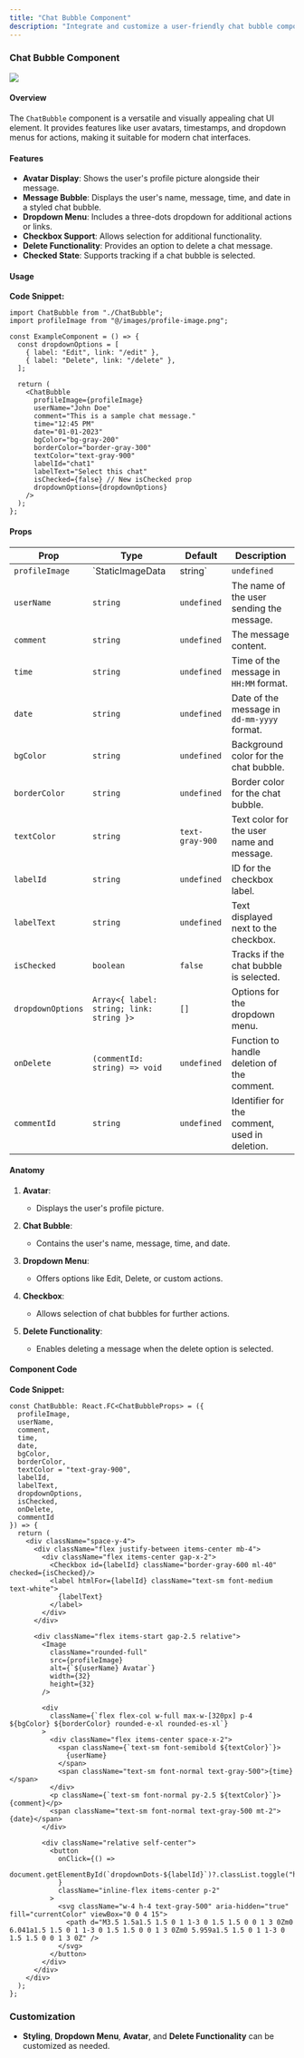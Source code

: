 ```yaml
---
title: "Chat Bubble Component"
description: "Integrate and customize a user-friendly chat bubble component in your Next.js project"
---
```


### Chat Bubble Component

<Frame>
  <img src="/images/chat-bubble.png" style={{ borderRadius: '0.5rem' }} />
</Frame>

#### Overview

The `ChatBubble` component is a versatile and visually appealing chat UI element. It provides features like user avatars, timestamps, and dropdown menus for actions, making it suitable for modern chat interfaces.

#### Features

- **Avatar Display**: Shows the user's profile picture alongside their message.
- **Message Bubble**: Displays the user's name, message, time, and date in a styled chat bubble.
- **Dropdown Menu**: Includes a three-dots dropdown for additional actions or links.
- **Checkbox Support**: Allows selection for additional functionality.
- **Delete Functionality**: Provides an option to delete a chat message.
- **Checked State**: Supports tracking if a chat bubble is selected.

#### Usage

**Code Snippet:**
```tsx
import ChatBubble from "./ChatBubble";
import profileImage from "@/images/profile-image.png";

const ExampleComponent = () => {
  const dropdownOptions = [
    { label: "Edit", link: "/edit" },
    { label: "Delete", link: "/delete" },
  ];

  return (
    <ChatBubble
      profileImage={profileImage}
      userName="John Doe"
      comment="This is a sample chat message."
      time="12:45 PM"
      date="01-01-2023"
      bgColor="bg-gray-200"
      borderColor="border-gray-300"
      textColor="text-gray-900"
      labelId="chat1"
      labelText="Select this chat"
      isChecked={false} // New isChecked prop
      dropdownOptions={dropdownOptions}
    />
  );
};
```

#### Props

| Prop             | Type                                | Default      | Description                                              |
|------------------|-----------------------------------|--------------|----------------------------------------------------------|
| `profileImage`   | `StaticImageData | string`       | `undefined`  | Path to the user's profile image.                        |
| `userName`       | `string`                          | `undefined`  | The name of the user sending the message.               |
| `comment`        | `string`                          | `undefined`  | The message content.                                     |
| `time`           | `string`                          | `undefined`  | Time of the message in `HH:MM` format.                  |
| `date`           | `string`                          | `undefined`  | Date of the message in `dd-mm-yyyy` format.             |
| `bgColor`        | `string`                          | `undefined`  | Background color for the chat bubble.                   |
| `borderColor`    | `string`                          | `undefined`  | Border color for the chat bubble.                       |
| `textColor`      | `string`                          | `text-gray-900` | Text color for the user name and message.               |
| `labelId`        | `string`                          | `undefined`  | ID for the checkbox label.                              |
| `labelText`      | `string`                          | `undefined`  | Text displayed next to the checkbox.                    |
| `isChecked`      | `boolean`                         | `false`      | Tracks if the chat bubble is selected.                  |
| `dropdownOptions`| `Array<{ label: string; link: string }>` | `[]`         | Options for the dropdown menu.                          |
| `onDelete`       | `(commentId: string) => void`     | `undefined`  | Function to handle deletion of the comment.             |
| `commentId`      | `string`                          | `undefined`  | Identifier for the comment, used in deletion.           |

#### Anatomy

1. **Avatar**:
   - Displays the user's profile picture.

2. **Chat Bubble**:
   - Contains the user's name, message, time, and date.

3. **Dropdown Menu**:
   - Offers options like Edit, Delete, or custom actions.

4. **Checkbox**:
   - Allows selection of chat bubbles for further actions.

5. **Delete Functionality**:
   - Enables deleting a message when the delete option is selected.

#### Component Code

**Code Snippet:**
```tsx
const ChatBubble: React.FC<ChatBubbleProps> = ({
  profileImage,
  userName,
  comment,
  time,
  date,
  bgColor,
  borderColor,
  textColor = "text-gray-900",
  labelId,
  labelText,
  dropdownOptions,
  isChecked,
  onDelete,
  commentId
}) => {
  return (
    <div className="space-y-4">
      <div className="flex justify-between items-center mb-4">
        <div className="flex items-center gap-x-2">
          <Checkbox id={labelId} className="border-gray-600 ml-40" checked={isChecked}/>
          <label htmlFor={labelId} className="text-sm font-medium text-white">
            {labelText}
          </label>
        </div>
      </div>

      <div className="flex items-start gap-2.5 relative">
        <Image
          className="rounded-full"
          src={profileImage}
          alt={`${userName} Avatar`}
          width={32}
          height={32}
        />

        <div
          className={`flex flex-col w-full max-w-[320px] p-4 ${bgColor} ${borderColor} rounded-e-xl rounded-es-xl`}
        >
          <div className="flex items-center space-x-2">
            <span className={`text-sm font-semibold ${textColor}`}>
              {userName}
            </span>
            <span className="text-sm font-normal text-gray-500">{time}</span>
          </div>
          <p className={`text-sm font-normal py-2.5 ${textColor}`}>{comment}</p>
          <span className="text-sm font-normal text-gray-500 mt-2">{date}</span>
        </div>

        <div className="relative self-center">
          <button
            onClick={() =>
              document.getElementById(`dropdownDots-${labelId}`)?.classList.toggle("hidden")
            }
            className="inline-flex items-center p-2"
          >
            <svg className="w-4 h-4 text-gray-500" aria-hidden="true" fill="currentColor" viewBox="0 0 4 15">
              <path d="M3.5 1.5a1.5 1.5 0 1 1-3 0 1.5 1.5 0 0 1 3 0Zm0 6.041a1.5 1.5 0 1 1-3 0 1.5 1.5 0 0 1 3 0Zm0 5.959a1.5 1.5 0 1 1-3 0 1.5 1.5 0 0 1 3 0Z" />
            </svg>
          </button>
        </div>
      </div>
    </div>
  );
};
```

### Customization
- **Styling**, **Dropdown Menu**, **Avatar**, and **Delete Functionality** can be customized as needed.
